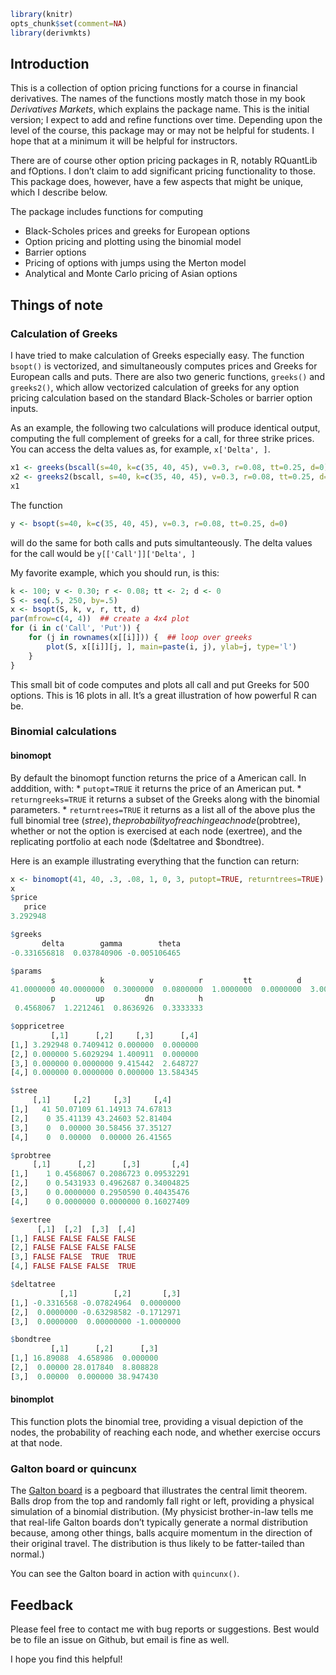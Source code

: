 ```r
library(knitr)
opts_chunk$set(comment=NA)
library(derivmkts)
```

## Introduction

This is a collection of option pricing functions for a course in
financial derivatives. The names of the functions mostly match those
in my book *Derivatives Markets*, which explains the package name.
This is the initial version; I expect to add and refine functions over
time. Depending upon the level of the course, this package may or may
not be helpful for students. I hope that at a minimum it will be
helpful for instructors.

There are of course other option pricing packages in R, notably
RQuantLib and fOptions. I don't claim to add significant pricing
functionality to those. This package does, however, have a few aspects
that might be unique, which I describe below.

The package includes functions for computing

* Black-Scholes prices and greeks for European options
* Option pricing and plotting using the binomial model
* Barrier options
* Pricing of options with jumps using the Merton model
* Analytical and Monte Carlo pricing of Asian options 

## Things of note

### Calculation of Greeks

I have tried to make calculation of Greeks especially easy. The
function `bsopt()` is vectorized, and simultaneously computes prices
and Greeks for European calls and puts. There are also two generic
functions, `greeks()` and `greeks2()`, which allow vectorized
calculation of greeks for any option pricing calculation based on the
standard Black-Scholes or barrier option inputs.

As an example, the following two calculations will produce identical
output, computing the full complement of greeks for a call, for three
strike prices. You can access the delta values as, for example,
`x['Delta', ]`.


```r
x1 <- greeks(bscall(s=40, k=c(35, 40, 45), v=0.3, r=0.08, tt=0.25, d=0))
x2 <- greeks2(bscall, s=40, k=c(35, 40, 45), v=0.3, r=0.08, tt=0.25, d=0)
x1
```



The function
```r
y <- bsopt(s=40, k=c(35, 40, 45), v=0.3, r=0.08, tt=0.25, d=0)
```

will do the same for both calls and puts simultanteously. The delta
values for the call would be `y[['Call']]['Delta', ]`

My favorite example, which you should run, is this:

```r
k <- 100; v <- 0.30; r <- 0.08; tt <- 2; d <- 0
S <- seq(.5, 250, by=.5)
x <- bsopt(S, k, v, r, tt, d)
par(mfrow=c(4, 4))  ## create a 4x4 plot
for (i in c('Call', 'Put')) {
    for (j in rownames(x[[i]])) {  ## loop over greeks
        plot(S, x[[i]][j, ], main=paste(i, j), ylab=j, type='l')
    }
}
```

This small bit of code computes and plots all call and put Greeks for
500 options. This is 16 plots in all.  It's a great illustration of
how powerful R can be.

### Binomial calculations

#### binomopt

By default the binomopt function returns the price of a American
call. In adddition, with:
* `putopt=TRUE` it returns the price of an American
put.
*  `returngreeks=TRUE` it returns a subset of the Greeks
along with the binomial parameters.
* `returntrees=TRUE` it returns as a list all of the above plus the
  full binomial tree ($stree), the probability of reaching each node
  ($probtree), whether or not the option is exercised at each node
  (exertree), and the replicating portfolio at each node ($deltatree
  and $bondtree).

Here is an example illustrating everything that the function can return:
```r
x <- binomopt(41, 40, .3, .08, 1, 0, 3, putopt=TRUE, returntrees=TRUE)
x
$price
   price 
3.292948 

$greeks
       delta        gamma        theta 
-0.331656818  0.037840906 -0.005106465 

$params
         s          k          v          r         tt          d      nstep 
41.0000000 40.0000000  0.3000000  0.0800000  1.0000000  0.0000000  3.0000000 
         p         up         dn          h 
 0.4568067  1.2212461  0.8636926  0.3333333 

$oppricetree
         [,1]      [,2]     [,3]      [,4]
[1,] 3.292948 0.7409412 0.000000  0.000000
[2,] 0.000000 5.6029294 1.400911  0.000000
[3,] 0.000000 0.0000000 9.415442  2.648727
[4,] 0.000000 0.0000000 0.000000 13.584345

$stree
     [,1]     [,2]     [,3]     [,4]
[1,]   41 50.07109 61.14913 74.67813
[2,]    0 35.41139 43.24603 52.81404
[3,]    0  0.00000 30.58456 37.35127
[4,]    0  0.00000  0.00000 26.41565

$probtree
     [,1]      [,2]      [,3]       [,4]
[1,]    1 0.4568067 0.2086723 0.09532291
[2,]    0 0.5431933 0.4962687 0.34004825
[3,]    0 0.0000000 0.2950590 0.40435476
[4,]    0 0.0000000 0.0000000 0.16027409

$exertree
      [,1]  [,2]  [,3]  [,4]
[1,] FALSE FALSE FALSE FALSE
[2,] FALSE FALSE FALSE FALSE
[3,] FALSE FALSE  TRUE  TRUE
[4,] FALSE FALSE FALSE  TRUE

$deltatree
           [,1]        [,2]       [,3]
[1,] -0.3316568 -0.07824964  0.0000000
[2,]  0.0000000 -0.63298582 -0.1712971
[3,]  0.0000000  0.00000000 -1.0000000

$bondtree
         [,1]      [,2]      [,3]
[1,] 16.89088  4.658986  0.000000
[2,]  0.00000 28.017840  8.808828
[3,]  0.00000  0.000000 38.947430
```

#### binomplot

This function plots the binomial tree, providing a visual depiction of
the nodes, the probability of reaching each node, and whether exercise
occurs at that node.

### Galton board or quincunx

The [Galton board](http://mathworld.wolfram.com/GaltonBoard.html) is a
pegboard that illustrates the central limit theorem. Balls drop from
the top and randomly fall right or left, providing a physical
simulation of a binomial distribution. (My physicist brother-in-law
tells me that real-life Galton boards don't typically generate a
normal distribution because, among other things, balls acquire
momentum in the direction of their original travel. The distribution
is thus likely to be fatter-tailed than normal.)

You can see the Galton board in action with `quincunx()`.

## Feedback

Please feel free to contact me with bug reports or suggestions. Best
would be to file an issue on Github, but email is fine as well.

I hope you find this helpful!
